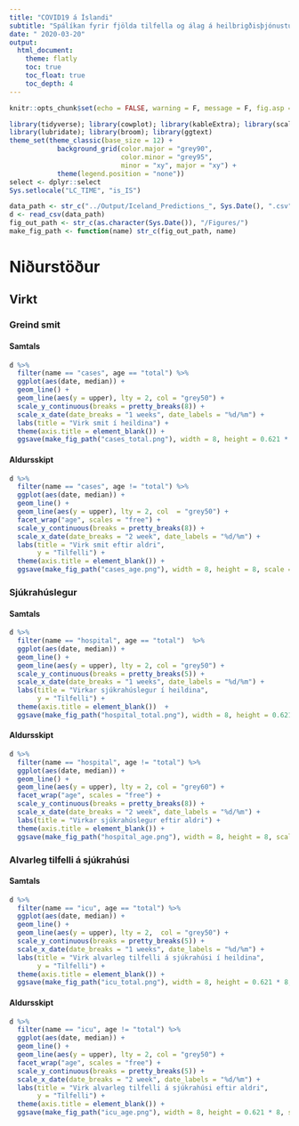```yaml
---
title: "COVID19 á Íslandi"
subtitle: "Spálíkan fyrir fjölda tilfella og álag á heilbrigðisþjónustu"
date: " 2020-03-20"
output:
  html_document:
    theme: flatly
    toc: true
    toc_float: true
    toc_depth: 4
---
```


```r
knitr::opts_chunk$set(echo = FALSE, warning = F, message = F, fig.asp = 0.621, out.width = "100%", fig.width = 8)

library(tidyverse); library(cowplot); library(kableExtra); library(scales); 
library(lubridate); library(broom); library(ggtext)
theme_set(theme_classic(base_size = 12) + 
            background_grid(color.major = "grey90", 
                            color.minor = "grey95", 
                            minor = "xy", major = "xy") +
            theme(legend.position = "none"))
select <- dplyr::select
Sys.setlocale("LC_TIME", "is_IS")
```

```r
data_path <- str_c("../Output/Iceland_Predictions_", Sys.Date(), ".csv")
d <- read_csv(data_path)
fig_out_path <- str_c(as.character(Sys.Date()), "/Figures/")
make_fig_path <- function(name) str_c(fig_out_path, name)
```

# Niðurstöður

## Virkt

### Greind smit

#### Samtals

```r
d %>% 
  filter(name == "cases", age == "total") %>% 
  ggplot(aes(date, median)) +
  geom_line() +
  geom_line(aes(y = upper), lty = 2, col = "grey50") +
  scale_y_continuous(breaks = pretty_breaks(8)) +
  scale_x_date(date_breaks = "1 weeks", date_labels = "%d/%m") +
  labs(title = "Virk smit í heildina") +
  theme(axis.title = element_blank()) +
  ggsave(make_fig_path("cases_total.png"), width = 8, height = 0.621 * 8, scale = 1.5)
```

#### Aldursskipt

```r
d %>% 
  filter(name == "cases", age != "total") %>% 
  ggplot(aes(date, median)) +
  geom_line() +
  geom_line(aes(y = upper), lty = 2, col  = "grey50") +
  facet_wrap("age", scales = "free") +
  scale_y_continuous(breaks = pretty_breaks(8)) +
  scale_x_date(date_breaks = "2 week", date_labels = "%d/%m") +
  labs(title = "Virk smit eftir aldri",
       y = "Tilfelli") +
  theme(axis.title = element_blank()) +
  ggsave(make_fig_path("cases_age.png"), width = 8, height = 8, scale = 1.5)
```

### Sjúkrahúslegur

#### Samtals

```r
d %>% 
  filter(name == "hospital", age == "total")  %>% 
  ggplot(aes(date, median)) +
  geom_line() +
  geom_line(aes(y = upper), lty = 2, col = "grey50") +
  scale_y_continuous(breaks = pretty_breaks(5)) +
  scale_x_date(date_breaks = "1 weeks", date_labels = "%d/%m") +
  labs(title = "Virkar sjúkrahúslegur í heildina",
       y = "Tilfelli") +
  theme(axis.title = element_blank())  +
  ggsave(make_fig_path("hospital_total.png"), width = 8, height = 0.621 * 8, scale = 1.5)
```

#### Aldursskipt

```r
d %>% 
  filter(name == "hospital", age != "total") %>% 
  ggplot(aes(date, median)) +
  geom_line() +
  geom_line(aes(y = upper), lty = 2, col = "grey60") +
  facet_wrap("age", scales = "free") +
  scale_y_continuous(breaks = pretty_breaks(8)) +
  scale_x_date(date_breaks = "2 week", date_labels = "%d/%m") +
  labs(title = "Virkar sjúkrahúslegur eftir aldri") +
  theme(axis.title = element_blank()) +
  ggsave(make_fig_path("hospital_age.png"), width = 8, height = 8, scale = 1.5)
```



### Alvarleg tilfelli á sjúkrahúsi

#### Samtals

```r
d %>% 
  filter(name == "icu", age == "total") %>% 
  ggplot(aes(date, median)) +
  geom_line() +
  geom_line(aes(y = upper), lty = 2,  col = "grey50") +
  scale_y_continuous(breaks = pretty_breaks(5)) +
  scale_x_date(date_breaks = "1 weeks", date_labels = "%d/%m") +
  labs(title = "Virk alvarleg tilfelli á sjúkrahúsi í heildina",
       y = "Tilfelli") +
  theme(axis.title = element_blank()) +
  ggsave(make_fig_path("icu_total.png"), width = 8, height = 0.621 * 8, scale = 1.5)
```

#### Aldursskipt

```r
d %>% 
  filter(name == "icu", age != "total") %>% 
  ggplot(aes(date, median)) +
  geom_line() +
  geom_line(aes(y = upper), lty = 2, col = "grey50") +
  facet_wrap("age", scales = "free") +
  scale_y_continuous(breaks = pretty_breaks(5)) +
  scale_x_date(date_breaks = "2 week", date_labels = "%d/%m") +
  labs(title = "Virk alvarleg tilfelli á sjúkrahúsi eftir aldri",
       y = "Tilfelli") +
  theme(axis.title = element_blank()) +
  ggsave(make_fig_path("icu_age.png"), width = 8, height = 0.621 * 8, scale = 1.5)
```

